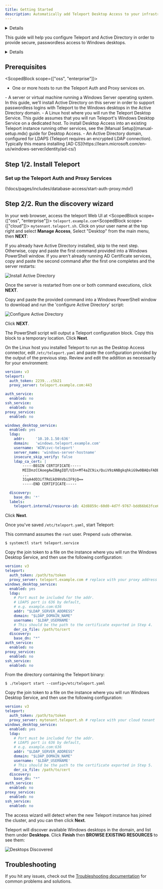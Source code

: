 ```yaml
---
title: Getting Started
description: Automatically add Teleport Desktop Access to your infrastructure
---
```


<Details
  title="Version warning"
  opened={true}
  scope={["oss", "enterprise"]}
  scopeOnly={true}
  min="10.2.6"
>

The features documented on this page are available in Teleport `10.2.6` and higher.

</Details>

This guide will help you configure Teleport and Active Directory in order to
provide secure, passwordless access to Windows desktops.

<Details title="Compare Desktop Access to traditional RDP">

Teleport Desktop Access is desiged to be a secure access solution for Windows
environments. Teleport implements a minimal feature set of the RDP protocol with
security as a priority, and may not be as performant as standard RDP clients.
Consider Desktop Accesss to manage access to your most sensitive Windows
environments, not as a drop-in replacement for other tools to provide general
access to Windows desktops.

</Details>

## Prerequisites

<ScopedBlock scope={["oss", "enterprise"]}>
- One or more hosts to run the Teleport Auth and Proxy services on.
</ScopedBlock>
- A server or virtual machine running a Windows Server operating system.
  In this guide, we'll install Active Directory on this server in order
  to support passwordless logins with Teleport to the Windows desktops
  in the Active Directory domain.
- A Linux host where you will run the Teleport Desktop Service.
  <ScopedBlock scope={["oss", "enterprise"]}> This guide assumes that you will
  run Teleport's Windows Desktop Service on a dedicated host. To install Desktop
  Access into an existing Teleport instance running other services, see the
  [Manual Setup](manual-setup.mdx) guide for Desktop Access.</ScopedBlock>
- An Active Directory domain, configured for LDAPS (Teleport requires an
  encrypted LDAP connection). Typically this means installing
  [AD CS](https://learn.microsoft.com/en-us/windows-server/identity/ad-cs/)

## Step 1/2. Install Teleport

### Set up the Teleport Auth and Proxy Services

(!docs/pages/includes/database-access/start-auth-proxy.mdx!)

## Step 2/2. Run the discovery wizard

In your web browser, access the teleport Web UI at <ScopedBlock scope={["oss", "enterprise"]}>
`teleport.example.com`</ScopedBlock><ScopedBlock scope={["cloud"]}>
`mytennant.teleport.sh`</ScopedBlock>. Click on your user name at the top right
and select **Manage Access**, Select "Desktop" from the main menu, then **NEXT**:

If you already have Active Directory installed, skip to the next step. Otherwise,
copy and paste the first command provided into a Windows PowerShell window. If
you aren't already running AD Certificate services, copy and paste the second
command after the first one completes and the server restarts:

![Install Active Directory](../../img/desktop-access/install-active-directory.png)

Once the server is restarted from one or both command executions, click **NEXT**.

Copy and paste the provided command into a Windows PowerShell window to download
and run the 'configure Active Directory' script:

![Configure Active Directory](../../img/desktop-access/configure-active-directory.png)

Click **NEXT**.

The PowerShell script will output a Teleport configuration block. Copy this
block to a temporary location. Click **Next**.

On the Linux host you installed Teleport to run as the Desktop Access connector,
edit `/etc/teleport.yaml` and paste the configuration provided by the output of
the previous step. Review and edit the addition as necessarily for your environment:

```yaml
version: v3
teleport:
  auth_token: 2239...c5b21
  proxy_server: teleport.example.com:443

auth_service:
  enabled: no
ssh_service:
  enabled: no
proxy_service:
  enabled: no

windows_desktop_service:
  enabled: yes
  ldap:
    addr:     '10.10.1.50:636'
    domain:   'windows.teleport.example.com'
    username: 'WIN\svc-teleport'
    server_name: 'windows-server-hostname'
    insecure_skip_verify: false
    ldap_ca_cert: |
        -----BEGIN CERTIFICATE-----
        MIIDnzCCAoegAwIBAgIQT/UIn+MT4aZC9ix/QuiV9zANBgkqhkiG9w0BAQsFADBi
        ...
        31qA4dO3if7RdikD9hVbiIF9jQ==
        -----END CERTIFICATE-----

  discovery:
    base_dn: '*'
  labels:
    teleport.internal/resource-id: 42d8859c-60d0-4d7f-9767-bdd66b63fce6
```

Click **Next**.

Once you've saved `/etc/teleport.yaml`, start Teleport:

<Tabs>
<TabItem label="System Service">

This command assumes the `root` user. Prepend `sudo` otherwise.

```code
$ systemctl start teleport.service
```

Copy the join token to a file on the instance where you will run the Windows Desktop
Service, and then use the following configuration:

```yaml
version: v3
teleport:
  auth_token: /path/to/token
  proxy_server: teleport.example.com # replace with your proxy address
windows_desktop_service:
  enabled: yes
  ldap:
    # Port must be included for the addr.
    # LDAPS port is 636 by default,
    # e.g. example.com:636
    addr: "$LDAP_SERVER_ADDRESS"
    domain: "$LDAP_DOMAIN_NAME"
    username: '$LDAP_USERNAME'
    # This should be the path to the certificate exported in Step 4.
    der_ca_file: /path/to/cert
  discovery:
    base_dn: "*"
auth_service:
  enabled: no
proxy_service:
  enabled: no
ssh_service:
  enabled: no    
```
</TabItem>
<TabItem label="Standalone Binary">

From the directory containing the Teleport binary:

```code
$ ./teleport start --config=/etc/teleport.yaml
```

Copy the join token to a file on the instance where you will run Windows Desktop
Service, and then use the following configuration:

```yaml
version: v3
teleport:
  auth_token: /path/to/token
  proxy_server: mytenant.teleport.sh # replace with your cloud tenant
windows_desktop_service:
  enabled: yes
  ldap:
    # Port must be included for the addr.
    # LDAPS port is 636 by default,
    # e.g. example.com:636
    addr: "$LDAP_SERVER_ADDRESS"
    domain: "$LDAP_DOMAIN_NAME"
    username: '$LDAP_USERNAME'
    # This should be the path to the certificate exported in Step 5.
    der_ca_file: /path/to/cert
  discovery:
    base_dn: "*"
auth_service:
  enabled: no
proxy_service:
  enabled: no
ssh_service:
  enabled: no    
```
</TabItem>
</Tabs>

The access wizard will detect when the new Teleport instance has joined the
cluster, and you can then click **Next**.

Teleport will discover available Windows desktops in the domain, and list them
under **Desktops**. Click **Finish** then **BROWSE EXISTING RESOURCES** to see them:

![Desktops Discovered](../../img/desktop-access/auto-discovered-desktops.png)

## Troubleshooting

If you hit any issues, check out the
[Troubleshooting documentation](./troubleshooting.mdx) for common problems and
solutions.
